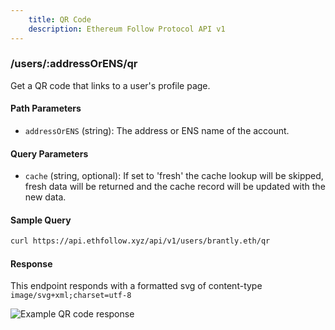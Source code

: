 ```yaml
---
    title: QR Code
    description: Ethereum Follow Protocol API v1
---
```


### /users/\:addressOrENS/qr

Get a QR code that links to a user's profile page.

#### Path Parameters

- `addressOrENS` (string): The address or ENS name of the account.

#### Query Parameters

- `cache` (string, optional): If set to 'fresh' the cache lookup will be skipped, fresh data will be returned and the cache record will be updated with the new data.

#### Sample Query

```sh
curl https://api.ethfollow.xyz/api/v1/users/brantly.eth/qr
```

#### Response

This endpoint responds with a formatted svg of content-type `image/svg+xml;charset=utf-8`

![Example QR code response](/assets/qrcode.png)

